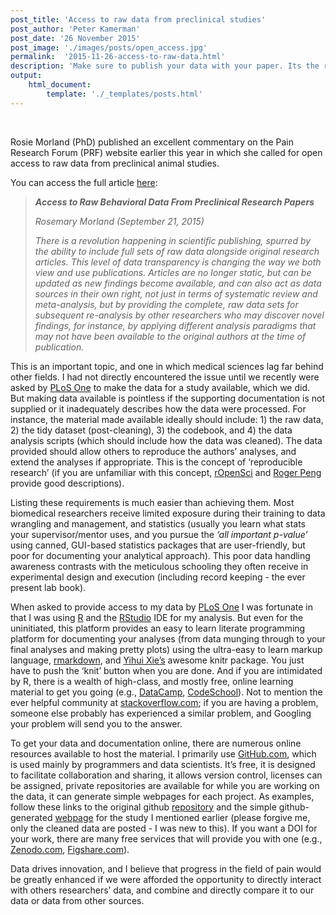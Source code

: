 ```yaml
---
post_title: 'Access to raw data from preclinical studies'
post_author: 'Peter Kamerman'
post_date: '26 November 2015'
post_image: './images/posts/open_access.jpg'
permalink:  '2015-11-26-access-to-raw-data.html'
description: 'Make sure to publish your data with your paper. Its the right thing to do.'
output:
    html_document:
        template: './_templates/posts.html'
---
```


<br>

Rosie Morland (PhD) published an excellent commentary on the Pain Research Forum (PRF) website earlier this year in which she called for open access to raw data from preclinical animal studies.

You can access the full article [here](http://www.painresearchforum.org/forums/discussion/58615-access-raw-behavioral-data-preclinical-research-papers):

> _**Access to Raw Behavioral Data From Preclinical Research Papers**_
>
> _Rosemary Morland (September 21, 2015)_
>
> _There is a revolution happening in scientific publishing, spurred by the ability to include full sets of raw data alongside original research articles. This level of data transparency is changing the way we both view and use publications. Articles are no longer static, but can be updated as new findings become available, and can also act as data sources in their own right, not just in terms of systematic review and meta-analysis, but by providing the complete, raw data sets for subsequent re-analysis by other researchers who may discover novel findings, for instance, by applying different analysis paradigms that may not have been available to the original authors at the time of publication._

This is an important topic, and one in which medical sciences lag far behind other fields. I had not directly encountered the issue until we recently were asked by [PLoS One](http://www.plosone.org) to make the data for a study available, which we did. But making data available is pointless if the supporting documentation is not supplied or it inadequately describes how the data were processed. For instance, the material made available ideally should include: 1) the raw data, 2) the tidy dataset (post-cleaning), 3) the codebook, and 4) the data analysis scripts (which should include how the data was cleaned). The data provided should allow others to reproduce the authors' analyses, and extend the analyses if appropriate. This is the concept of 'reproducible research' (if you are unfamiliar with this concept, [rOpenSci](https://ropensci.org/blog/2014/06/09/reproducibility/) and [Roger Peng](https://youtu.be/DfBSiOupI1I) provide good descriptions).\readmore

Listing these requirements is much easier than achieving them. Most biomedical researchers receive limited exposure during their training to data wrangling and management, and statistics (usually you learn what stats your supervisor/mentor uses, and you pursue the _'all important p-value'_ using canned, GUI-based statistics packages that are user-friendly, but poor for documenting  your analytical approach). This poor data handling awareness contrasts with the meticulous schooling they often receive in experimental design and execution (including record keeping - the ever present lab book).

When asked to provide access to my data by [PLoS One](http://www.plosone.org) I was fortunate in that I was using [R](http://cran.r-project.org/) and the [RStudio](http://www.rstudio.com/) IDE for my analysis. But even for the uninitiated, this platform provides an easy to learn literate programming platform for documenting your analyses (from data munging through to your final analyses and making pretty plots) using the ultra-easy to learn markup language, [rmarkdown](http://rmarkdown.rstudio.com/), and [Yihui Xie's](http://yihui.name/knitr/) awesome knitr package. You just have to push the 'knit' button when you are done. And if you are intimidated by R, there is a wealth of high-class, and mostly free, online learning material to get you going (e.g., [DataCamp](https://www.datacamp.com), [CodeSchool](https://www.codeschool.com/courses/try-r)). Not to mention the ever helpful community at [stackoverflow.com](http://stackoverflow.com/); if you are having a problem, someone else probably has experienced a similar problem, and Googling your problem will send you to the answer.

To get your data and documentation online, there are numerous online resources available to host the material. I primarily use [GitHub.com](http://www.github.com), which is used mainly by programmers and data scientists. It's free, it is designed to facilitate collaboration and sharing, it allows version control, licenses can be assigned, private repositories are available for while you are working on the data, it can generate simple webpages for each project. As examples, follow these links to the original github [repository](https://github.com/kamermanpr/Amitriptyline.HIVSN.git) and the simple github-generated [webpage](http://kamermanpr.github.io/Amitriptyline.HIVSN/) for the study I mentioned earlier (please forgive me, only the cleaned data are posted - I was new to this). If you want a DOI for your work, there are many free services that will provide you with one (e.g., [Zenodo.com](http://www.zenodo.org), [Figshare.com](http://www.figshare.com)).

Data drives innovation, and I believe that progress in the field of pain would be greatly enhanced if we were afforded the opportunity to directly interact with others researchers' data, and combine and directly compare it to our data or data from other sources.
